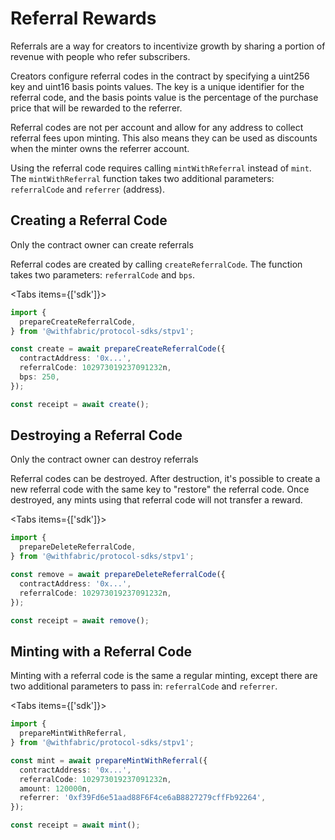 
# Referral Rewards

Referrals are a way for creators to incentivize growth by sharing a portion of revenue with people who refer subscribers.

Creators configure referral codes in the contract by specifying a uint256 key and uint16 basis points values. The key is a unique identifier for the referral code, and the basis points value is the percentage of the purchase price that will be rewarded to the referrer.

Referral codes are not per account and allow for any address to collect referral fees upon minting. This also means they can be used as discounts when the minter owns the referrer account.

Using the referral code requires calling `mintWithReferral` instead of `mint`. The `mintWithReferral` function takes two additional parameters: `referralCode` and `referrer` (address).

## Creating a Referral Code

<Callout type="info" emoji="ℹ️">
  Only the contract owner can create referrals
</Callout>

Referral codes are created by calling `createReferralCode`. The function takes two parameters: `referralCode` and `bps`.

<Tabs items={['sdk']}>
  <Tab>
  ```ts
  import {
    prepareCreateReferralCode,
  } from '@withfabric/protocol-sdks/stpv1';

  const create = await prepareCreateReferralCode({
    contractAddress: '0x...',
    referralCode: 102973019237091232n,
    bps: 250,
  });

  const receipt = await create();
  ```
  </Tab>
</Tabs>

## Destroying a Referral Code

<Callout type="info" emoji="ℹ️">
  Only the contract owner can destroy referrals
</Callout>

Referral codes can be destroyed. After destruction, it's possible to create a new referral code with the same key to "restore" the referral code. Once destroyed, any
mints using that referral code will not transfer a reward.

<Tabs items={['sdk']}>
  <Tab>
  ```ts
  import {
    prepareDeleteReferralCode,
  } from '@withfabric/protocol-sdks/stpv1';

  const remove = await prepareDeleteReferralCode({
    contractAddress: '0x...',
    referralCode: 102973019237091232n,
  });

  const receipt = await remove();
  ```
  </Tab>
</Tabs>

## Minting with a Referral Code

Minting with a referral code is the same a regular minting, except there are two additional parameters to pass in: `referralCode` and `referrer`.

<Tabs items={['sdk']}>
  <Tab>
  ```ts
  import {
    prepareMintWithReferral,
  } from '@withfabric/protocol-sdks/stpv1';

  const mint = await prepareMintWithReferral({
    contractAddress: '0x...',
    referralCode: 102973019237091232n,
    amount: 120000n,
    referrer: '0xf39Fd6e51aad88F6F4ce6aB8827279cffFb92264',
  });

  const receipt = await mint();
  ```
  </Tab>
</Tabs>
